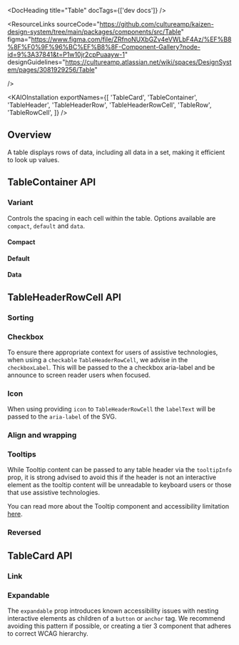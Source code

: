 
<Meta of={TableStories} />

<DocHeading title="Table" docTags={['dev docs']} />

<ResourceLinks
  sourceCode="https://github.com/cultureamp/kaizen-design-system/tree/main/packages/components/src/Table"
  figma="https://www.figma.com/file/ZRfnoNUXbGZv4eVWLbF4Az/%EF%B8%8F%F0%9F%96%BC%EF%B8%8F-Component-Gallery?node-id=9%3A37841&t=P1w10jr2cpPuaayw-1"
  designGuidelines="https://cultureamp.atlassian.net/wiki/spaces/DesignSystem/pages/3081929256/Table"

/>

<KAIOInstallation
  exportNames={[
    'TableCard',
    'TableContainer',
    'TableHeader',
    'TableHeaderRow',
    'TableHeaderRowCell',
    'TableRow',
    'TableRowCell',
  ]}
/>

## Overview

A table displays rows of data, including all data in a set, making it efficient to look up values.

<Canvas of={TableStories.Playground} />

## TableContainer API

### Variant

Controls the spacing in each cell within the table. Options available are `compact`, `default` and `data`.

#### Compact

<Canvas of={TableStories.Data} />

#### Default

<Canvas of={TableStories.Default} />

#### Data

<Canvas of={TableStories.Data} />

## TableHeaderRowCell API

### Sorting

<Canvas of={TableStories.Sorting} />

### Checkbox

To ensure there appropriate context for users of assistive technologies, when using a `checkable` `TableHeaderRowCell`, we advise in the `checkboxLabel`. This will be passed to the a checkbox aria-label and be announce to screen reader users when focused.

<Canvas of={TableStories.CheckboxVariant} />

### Icon

When using providing `icon` to `TableHeaderRowCell` the `labelText` will be passed to the `aria-label` of the SVG.

<Canvas of={TableStories.IconVariant} />

### Align and wrapping

<Canvas of={TableStories.HeaderAlignmentAndWrapping} />

### Tooltips

While Tooltip content can be passed to any table header via the `tooltipInfo` prop, it is strong advised to avoid this if the header is not an interactive element as the tooltip content will be unreadable to keyboard users or those that use assistive technologies.

<Canvas of={TableStories.Tooltip} />

You can read more about the Tooltip component and accessibility limitation [here](https://cultureamp.design/?path=/docs/components-tooltip--docs#screen-reader-accessibility).

### Reversed

<Canvas of={TableStories.Reversed} />

## TableCard API

### Link

<Canvas of={TableStories.LinkVariant} />

### Expandable

The `expandable` prop introduces known accessibility issues with nesting interactive elements as children of a `button` or `anchor` tag. We recommend avoiding this pattern if possible, or creating a tier 3 component that adheres to correct WCAG hierarchy.

<Canvas of={TableStories.Expandable} />

